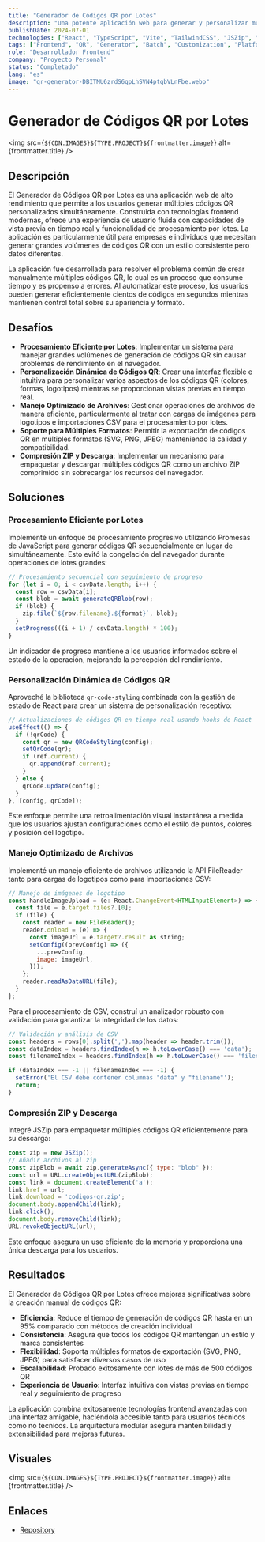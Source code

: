 ```yaml
---
title: "Generador de Códigos QR por Lotes"
description: "Una potente aplicación web para generar y personalizar múltiples códigos QR por lotes"
publishDate: 2024-07-01
technologies: ["React", "TypeScript", "Vite", "TailwindCSS", "JSZip", "QR Code Styling"]
tags: ["Frontend", "QR", "Generator", "Batch", "Customization", "Platform"]
role: "Desarrollador Frontend"
company: "Proyecto Personal"
status: "Completado"
lang: "es"
image: "qr-generator-DBITMU6zrdS6qpLhSVN4ptqbVLnFbe.webp"
---
```



# Generador de Códigos QR por Lotes

<img src={`${CDN.IMAGES}${TYPE.PROJECT}${frontmatter.image}`} alt={frontmatter.title} />

## Descripción
El Generador de Códigos QR por Lotes es una aplicación web de alto rendimiento que permite a los usuarios generar múltiples códigos QR personalizados simultáneamente. Construida con tecnologías frontend modernas, ofrece una experiencia de usuario fluida con capacidades de vista previa en tiempo real y funcionalidad de procesamiento por lotes. La aplicación es particularmente útil para empresas e individuos que necesitan generar grandes volúmenes de códigos QR con un estilo consistente pero datos diferentes.

La aplicación fue desarrollada para resolver el problema común de crear manualmente múltiples códigos QR, lo cual es un proceso que consume tiempo y es propenso a errores. Al automatizar este proceso, los usuarios pueden generar eficientemente cientos de códigos en segundos mientras mantienen control total sobre su apariencia y formato.

## Desafíos

- **Procesamiento Eficiente por Lotes**: Implementar un sistema para manejar grandes volúmenes de generación de códigos QR sin causar problemas de rendimiento en el navegador.
- **Personalización Dinámica de Códigos QR**: Crear una interfaz flexible e intuitiva para personalizar varios aspectos de los códigos QR (colores, formas, logotipos) mientras se proporcionan vistas previas en tiempo real.
- **Manejo Optimizado de Archivos**: Gestionar operaciones de archivos de manera eficiente, particularmente al tratar con cargas de imágenes para logotipos e importaciones CSV para el procesamiento por lotes.
- **Soporte para Múltiples Formatos**: Permitir la exportación de códigos QR en múltiples formatos (SVG, PNG, JPEG) manteniendo la calidad y compatibilidad.
- **Compresión ZIP y Descarga**: Implementar un mecanismo para empaquetar y descargar múltiples códigos QR como un archivo ZIP comprimido sin sobrecargar los recursos del navegador.

## Soluciones

### Procesamiento Eficiente por Lotes
Implementé un enfoque de procesamiento progresivo utilizando Promesas de JavaScript para generar códigos QR secuencialmente en lugar de simultáneamente. Esto evitó la congelación del navegador durante operaciones de lotes grandes:

```javascript
// Procesamiento secuencial con seguimiento de progreso
for (let i = 0; i < csvData.length; i++) {
  const row = csvData[i];
  const blob = await generateQRBlob(row);
  if (blob) {
    zip.file(`${row.filename}.${format}`, blob);
  }
  setProgress(((i + 1) / csvData.length) * 100);
}
```

Un indicador de progreso mantiene a los usuarios informados sobre el estado de la operación, mejorando la percepción del rendimiento.

### Personalización Dinámica de Códigos QR
Aproveché la biblioteca `qr-code-styling` combinada con la gestión de estado de React para crear un sistema de personalización receptivo:

```javascript
// Actualizaciones de códigos QR en tiempo real usando hooks de React
useEffect(() => {
  if (!qrCode) {
    const qr = new QRCodeStyling(config);
    setQrCode(qr);
    if (ref.current) {
      qr.append(ref.current);
    }
  } else {
    qrCode.update(config);
  }
}, [config, qrCode]);
```

Este enfoque permite una retroalimentación visual instantánea a medida que los usuarios ajustan configuraciones como el estilo de puntos, colores y posición del logotipo.

### Manejo Optimizado de Archivos
Implementé un manejo eficiente de archivos utilizando la API FileReader tanto para cargas de logotipos como para importaciones CSV:

```javascript
// Manejo de imágenes de logotipo
const handleImageUpload = (e: React.ChangeEvent<HTMLInputElement>) => {
  const file = e.target.files?.[0];
  if (file) {
    const reader = new FileReader();
    reader.onload = (e) => {
      const imageUrl = e.target?.result as string;
      setConfig((prevConfig) => ({
        ...prevConfig,
        image: imageUrl,
      }));
    };
    reader.readAsDataURL(file);
  }
};
```

Para el procesamiento de CSV, construí un analizador robusto con validación para garantizar la integridad de los datos:

```javascript
// Validación y análisis de CSV
const headers = rows[0].split(',').map(header => header.trim());
const dataIndex = headers.findIndex(h => h.toLowerCase() === 'data');
const filenameIndex = headers.findIndex(h => h.toLowerCase() === 'filename');

if (dataIndex === -1 || filenameIndex === -1) {
  setError('El CSV debe contener columnas "data" y "filename"');
  return;
}
```

### Compresión ZIP y Descarga
Integré JSZip para empaquetar múltiples códigos QR eficientemente para su descarga:

```javascript
const zip = new JSZip();
// Añadir archivos al zip
const zipBlob = await zip.generateAsync({ type: "blob" });
const url = URL.createObjectURL(zipBlob);
const link = document.createElement('a');
link.href = url;
link.download = 'codigos-qr.zip';
document.body.appendChild(link);
link.click();
document.body.removeChild(link);
URL.revokeObjectURL(url);
```

Este enfoque asegura un uso eficiente de la memoria y proporciona una única descarga para los usuarios.

## Resultados

El Generador de Códigos QR por Lotes ofrece mejoras significativas sobre la creación manual de códigos QR:

- **Eficiencia**: Reduce el tiempo de generación de códigos QR hasta en un 95% comparado con métodos de creación individual
- **Consistencia**: Asegura que todos los códigos QR mantengan un estilo y marca consistentes
- **Flexibilidad**: Soporta múltiples formatos de exportación (SVG, PNG, JPEG) para satisfacer diversos casos de uso
- **Escalabilidad**: Probado exitosamente con lotes de más de 500 códigos QR
- **Experiencia de Usuario**: Interfaz intuitiva con vistas previas en tiempo real y seguimiento de progreso

La aplicación combina exitosamente tecnologías frontend avanzadas con una interfaz amigable, haciéndola accesible tanto para usuarios técnicos como no técnicos. La arquitectura modular asegura mantenibilidad y extensibilidad para mejoras futuras.

## Visuales
<img src={`${CDN.IMAGES}${TYPE.PROJECT}${frontmatter.image}`} alt={frontmatter.title} />

## Enlaces
- <a href="https://github.com/Itzli2000/batch-qr-generator" target="_blank">
    Repository
  </a>